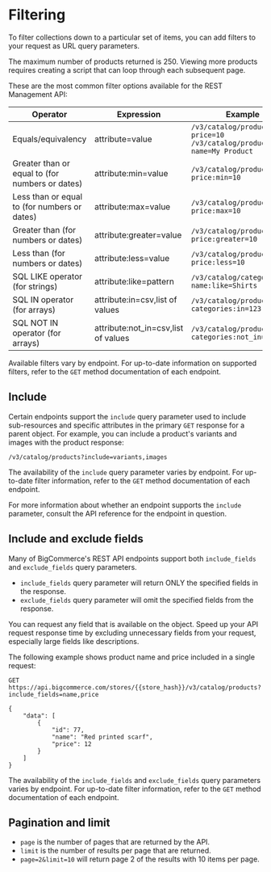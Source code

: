# Filtering

To filter collections down to a particular set of items, you can add filters to your request as URL query parameters.

The maximum number of products returned is 250. Viewing more products requires creating a script that can loop through each subsequent page.

These are the most common filter options available for the REST Management API:

| Operator | Expression  | Example |
|--|--|--|
| Equals/equivalency | attribute=value  | `/v3/catalog/products?price=10` `/v3/catalog/products?name=My Product` |
| Greater than or equal to (for numbers or dates) | attribute:min=value  | `/v3/catalog/products?price:min=10` |
| Less than or equal to (for numbers or dates) | attribute:max=value | `/v3/catalog/products?price:max=10` |
| Greater than (for numbers or dates)| attribute:greater=value | `/v3/catalog/products?price:greater=10` |
| Less than (for numbers or dates) | attribute:less=value | `/v3/catalog/products?price:less=10` |
| SQL LIKE operator (for strings) | attribute:like=pattern | `/v3/catalog/categories?name:like=Shirts` |
| SQL IN operator (for arrays) | attribute:in=csv,list of values | `/v3/catalog/products?categories:in=123,456` |
| SQL NOT IN operator (for arrays) | attribute:not_in=csv,list of values | `/v3/catalog/products?categories:not_in=123,456` |

Available filters vary by endpoint. For up-to-date information on supported filters, refer to the `GET` method documentation of each endpoint.

## Include

Certain endpoints support the `include` query parameter used to include sub-resources and specific attributes in the primary `GET` response for a parent object. For example, you can include a product's variants and images with the product response:

`/v3/catalog/products?include=variants,images`

The availability of the `include` query parameter varies by endpoint. For up-to-date filter information, refer to the `GET` method documentation of each endpoint.

For more information about whether an endpoint supports the `include` parameter, consult the API reference for the endpoint in question.

## Include and exclude fields

Many of BigCommerce's REST API endpoints support both `include_fields` and `exclude_fields` query parameters.

- `include_fields` query parameter will return ONLY the specified fields in the response.
- `exclude_fields` query parameter will omit the specified fields from the response.

You can request any field that is available on the object. Speed up your API request response time by excluding unnecessary fields from your request, especially large fields like descriptions.

The following example shows product name and price included in a single request:

```http filename="Example response: Product name and price" showLineNumbers copy
GET https://api.bigcommerce.com/stores/{{store_hash}}/v3/catalog/products?include_fields=name,price

{
    "data": [
        {
            "id": 77,
            "name": "Red printed scarf",
            "price": 12
        }
    ]
}
```

The availability of the `include_fields` and `exclude_fields` query parameters varies by endpoint. For up-to-date filter information, refer to the `GET` method documentation of each endpoint.

## Pagination and limit

* `page` is the number of pages that are returned by the API.
* `limit` is the number of results per page that are returned.
* `page=2&limit=10` will return page 2 of the results with 10 items per page.
